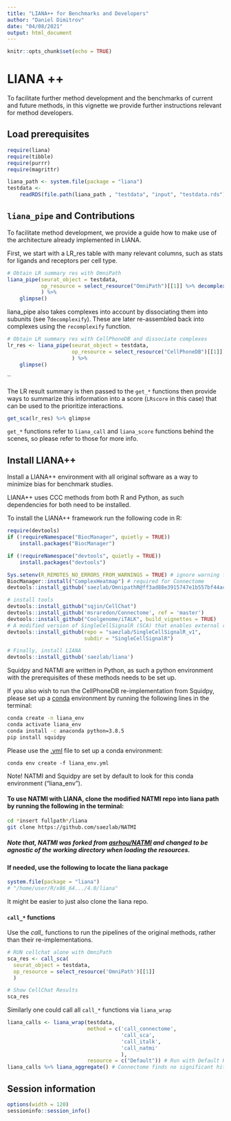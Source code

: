 ```yaml
---
title: "LIANA++ for Benchmarks and Developers"
author: "Daniel Dimitrov"
date: "04/08/2021"
output: html_document
---
```


```r
knitr::opts_chunk$set(echo = TRUE)
```

# LIANA ++

To facilitate further method development and the benchmarks of current and future methods,
in this vignette we provide further instructions relevant for method developers.


## Load prerequisites
```r
require(liana)
require(tibble)
require(purrr)
require(magrittr)

liana_path <- system.file(package = "liana")
testdata <-
    readRDS(file.path(liana_path , "testdata", "input", "testdata.rds"))
```


## `liana_pipe` and Contributions
To facilitate method development, we provide a guide how to make use of the architecture already implemented in LIANA.

First, we start with a LR_res table with many relevant columns, such as stats for ligands and receptors per cell type.
```r
# Obtain LR summary res with OmniPath 
liana_pipe(seurat_object = testdata,
           op_resource = select_resource("OmniPath")[[1]] %>% decomplexify()
           ) %>%
    glimpse()

```

liana_pipe also takes complexes into account by dissociating them into subunits (see ?`decomplexify`).
These are later re-assembled back into complexes using the `recomplexify` function.
```r
# Obtain LR summary res with CellPhoneDB and dissociate complexes
lr_res <- liana_pipe(seurat_object = testdata,
                     op_resource = select_resource("CellPhoneDB")[[1]]
                     ) %>%
    glimpse()
```
``


The LR result summary is then passed to the `get_*` functions then provide ways
to summarize this information into a score (`LRscore` in this case) that can be
used to the prioritize interactions.
```r
get_sca(lr_res) %>% glimpse
```
`get_*` functions refer to `liana_call` and `liana_score` functions behind the scenes, so please refer to those for more info.



## Install LIANA++
Install a LIANA++ environment with all original software as a way to minimize bias for benchmark studies.
  
LIANA++ uses CCC methods from both R and Python, as such dependencies for both need to be installed.  
  
To install the LIANA++ framework run the following code in R:
```r
require(devtools)  
if (!requireNamespace("BiocManager", quietly = TRUE))
    install.packages("BiocManager")

if (!requireNamespace("devtools", quietly = TRUE))
    install.packages("devtools")

Sys.setenv(R_REMOTES_NO_ERRORS_FROM_WARNINGS = TRUE) # ignore warning from iTALK 
BiocManager::install("ComplexHeatmap") # required for Connectome
devtools::install_github('saezlab/OmnipathR@ff3ad88e3915747e1b557bf44ac5396f9525dd7e') # install 4.0 version of OmnipathR

# install tools
devtools::install_github("sqjin/CellChat")  
devtools::install_github('msraredon/Connectome', ref = 'master')   
devtools::install_github("Coolgenome/iTALK", build_vignettes = TRUE)
# A modified version of SingleCellSignalR (SCA) that enables external resources
devtools::install_github(repo = "saezlab/SingleCellSignalR_v1",
                         subdir = "SingleCellSignalR")

# Finally, install LIANA
devtools::install_github('saezlab/liana')
```



Squidpy and NATMI are written in Python, as such a python environment with
the prerequisites of these methods needs to be set up.

If you also wish to run the CellPhoneDB re-implementation from Squidpy, please set up
a [conda](https://docs.conda.io/projects/conda/en/latest/user-guide/index.html)
environment by running the following lines in the terminal:
```bash
conda create -n liana_env
conda activate liana_env
conda install -c anaconda python=3.8.5
pip install squidpy
```


Please use the [.yml](https://github.com/saezlab/liana/blob/master/liana_env.yml) file to set up a conda environment:
```
conda env create -f liana_env.yml
```

Note! NATMI and Squidpy are set by default to look for this conda environment ("liana_env").
  
#### To use NATMI with LIANA, clone the modified NATMI repo into liana path by running the following in the terminal:
```sh
cd *insert fullpath*/liana
git clone https://github.com/saezlab/NATMI
```

##### Note that, NATMI was forked from [asrhou/NATMI](https://github.com/asrhou/NATMI.git) and changed to be agnostic of the working directory when loading the resources.


#### If needed, use the following to locate the liana package
```r
system.file(package = "liana")
# "/home/user/R/x86_64.../4.0/liana"
```
It might be easier to just also clone the liana repo.

#### `call_*` functions
Use the *call_* functions to run the pipelines of the original methods, rather than their re-implementations.
```r
# RUN cellchat alone with OmniPath
sca_res <- call_sca(
  seurat_object = testdata,
  op_resource = select_resource('OmniPath')[[1]]
  )

# Show CellChat Results
sca_res
```

Similarly one could call all `call_*` functions via `liana_wrap`
```r
liana_calls <- liana_wrap(testdata,
                          method = c('call_connectome',
                                     'call_sca',
                                     'call_italk',
                                     'call_natmi'
                                     ),
                          resource = c("Default")) # Run with Default Resources
liana_calls %>% liana_aggregate() # Connectome finds no significant hits here
```


## Session information
```r
options(width = 120)
sessioninfo::session_info()
```

